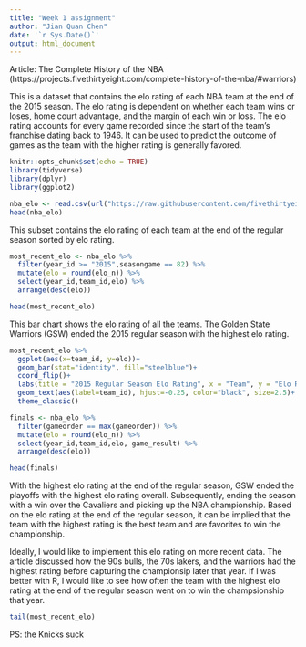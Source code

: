```yaml
---
title: "Week 1 assignment"
author: "Jian Quan Chen"
date: '`r Sys.Date()`'
output: html_document
---
```

Article: The Complete History of the NBA (https://projects.fivethirtyeight.com/complete-history-of-the-nba/#warriors)

This is a dataset that contains the elo rating of each NBA team at the end of the 2015 season. The elo rating is dependent on whether each team wins or loses, home court advantage, and the margin of each win or loss. The elo rating accounts for every game recorded since the start of the team's franchise dating back to 1946. It can be used to predict the outcome of games as the team with the higher rating is generally favored. 

```r
knitr::opts_chunk$set(echo = TRUE)
library(tidyverse)
library(dplyr)
library(ggplot2)
```


```r
nba_elo <- read.csv(url("https://raw.githubusercontent.com/fivethirtyeight/data/master/nba-elo/nbaallelo.csv"))
head(nba_elo)
```

This subset contains the elo rating of each team at the end of the regular season sorted by elo rating.

```r
most_recent_elo <- nba_elo %>% 
  filter(year_id >= "2015",seasongame == 82) %>% 
  mutate(elo = round(elo_n)) %>% 
  select(year_id,team_id,elo) %>% 
  arrange(desc(elo))

head(most_recent_elo)

```

This bar chart shows the elo rating of all the teams. The Golden State Warriors (GSW) ended the 2015 regular season with the highest elo rating.

```r
most_recent_elo %>% 
  ggplot(aes(x=team_id, y=elo))+
  geom_bar(stat="identity", fill="steelblue")+
  coord_flip()+
  labs(title = "2015 Regular Season Elo Rating", x = "Team", y = "Elo Rating")+
  geom_text(aes(label=team_id), hjust=-0.25, color="black", size=2.5)+
  theme_classic()

```
```r
finals <- nba_elo %>% 
  filter(gameorder == max(gameorder)) %>% 
  mutate(elo = round(elo_n)) %>% 
  select(year_id,team_id,elo, game_result) %>% 
  arrange(desc(elo))

head(finals)

```
With the highest elo rating at the end of the regular season, GSW ended the playoffs with the highest elo rating overall. Subsequently, ending the season with a win over the Cavaliers and picking up the NBA championship. Based on the elo rating at the end of the regular season, it can be implied that the team with the highest rating is the best team and are favorites to win the championship.

Ideally, I would like to implement this elo rating on more recent data. The article discussed how the 90s bulls, the 70s lakers, and the warriors had the highest rating before capturing the championsip later that year. If I was better with R, I would like to see how often the team with the highest elo rating at the end of the regular season went on to win the champsionship that year. 


```r
tail(most_recent_elo)
```
PS: the Knicks suck 

